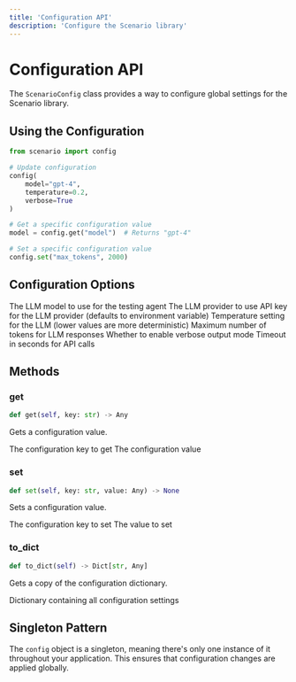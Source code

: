 ```yaml
---
title: 'Configuration API'
description: 'Configure the Scenario library'
---
```


# Configuration API

The `ScenarioConfig` class provides a way to configure global settings for the Scenario library.

## Using the Configuration

```python
from scenario import config

# Update configuration
config(
    model="gpt-4",
    temperature=0.2,
    verbose=True
)

# Get a specific configuration value
model = config.get("model")  # Returns "gpt-4"

# Set a specific configuration value
config.set("max_tokens", 2000)
```

## Configuration Options

<ParamField path="model" type="string" default="gpt-3.5-turbo">
  The LLM model to use for the testing agent
</ParamField>

<ParamField path="llm_provider" type="string" default="openai">
  The LLM provider to use
</ParamField>

<ParamField path="api_key" type="Optional[string]" default="None">
  API key for the LLM provider (defaults to environment variable)
</ParamField>

<ParamField path="temperature" type="float" default="0.1">
  Temperature setting for the LLM (lower values are more deterministic)
</ParamField>

<ParamField path="max_tokens" type="int" default="1000">
  Maximum number of tokens for LLM responses
</ParamField>

<ParamField path="verbose" type="bool" default="False">
  Whether to enable verbose output mode
</ParamField>

<ParamField path="timeout" type="int" default="60">
  Timeout in seconds for API calls
</ParamField>

## Methods

### get

```python
def get(self, key: str) -> Any
```

Gets a configuration value.

<ParamField path="key" type="str" required>
  The configuration key to get
</ParamField>

<ResponseField name="Returns" type="Any">
  The configuration value
</ResponseField>

### set

```python
def set(self, key: str, value: Any) -> None
```

Sets a configuration value.

<ParamField path="key" type="str" required>
  The configuration key to set
</ParamField>

<ParamField path="value" type="Any" required>
  The value to set
</ParamField>

### to_dict

```python
def to_dict(self) -> Dict[str, Any]
```

Gets a copy of the configuration dictionary.

<ResponseField name="Returns" type="Dict[str, Any]">
  Dictionary containing all configuration settings
</ResponseField>

## Singleton Pattern

The `config` object is a singleton, meaning there's only one instance of it throughout your application. This ensures that configuration changes are applied globally.
